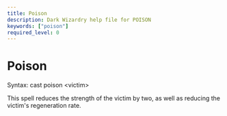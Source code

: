 ```yaml
---
title: Poison
description: Dark Wizardry help file for POISON
keywords: ["poison"]
required_level: 0
---
```


# Poison

Syntax: cast poison \<victim\>  

This spell reduces the strength of the victim by two, as well as reducing the  
victim's regeneration rate.